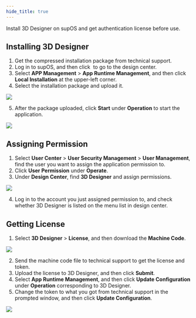 ```yaml
---
hide_title: true
---
```


Install 3D Designer on supOS and get authentication license before use.
## Installing 3D Designer
1. Get the compressed installation package from technical support.
2. Log in to supOS, and then click <img src="https://wordpressfreezonex.oss-accelerate.aliyuncs.com/factoryModeling/7.png" alt="" /> to go to the design center.
3. Select **APP Management** > **App Runtime Management**, and then click **Local Installation** at the upper-left corner.
4. Select the installation package and upload it.

<img width={450} src="https://wordpressfreezonex.oss-accelerate.aliyuncs.com/3dDesigner/3.png"/>

5. After the package uploaded, click **Start** under **Operation** to start the application.

<img src="https://wordpressfreezonex.oss-accelerate.aliyuncs.com/3dDesigner/1.png"/>

## Assigning Permission
1. Select **User Center** > **User Security Management** > **User Management**, find the user you want to assign the application permission to.
2. Click **User Permission** under **Operate**.
3. Under **Design Center**, find **3D Designer** and assign permissions.

<img src="https://wordpressfreezonex.oss-accelerate.aliyuncs.com/3dDesigner/2.png"/>

4. Log in to the account you just assigned permission to, and check whether 3D Designer is listed on the menu list in design center.

## Getting License

1. Select **3D Designer** > **License**, and then download the **Machine Code**.

<img width={450} src="https://wordpressfreezonex.oss-accelerate.aliyuncs.com/3dDesigner/4.png"/>

2. Send the machine code file to technical support to get the license and token.
3. Upload the license to 3D Designer, and then click **Submit**.
4. Select **App Runtime Management**, and then click **Update Configuration** under **Operation** corresponding to 3D Designer.
5. Change the token to what you got from technical support in the prompted window, and then click **Update Configuration**.

<img width={450} src="https://wordpressfreezonex.oss-accelerate.aliyuncs.com/3dDesigner/5.png"/>
